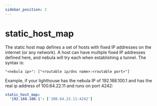 ```yaml
---
sidebar_position: 2
---
```


# static_host_map

The static host map defines a set of hosts with fixed IP addresses on the internet (or any network). A host can have
multiple fixed IP addresses defined here, and nebula will try each when establishing a tunnel. The syntax is:

`"<nebula ip>": ["<routable ip/dns name>:<routable port>"]`

Example, if your lighthouse has the nebula IP of 192.168.100.1 and has the real ip address of 100.64.22.11 and runs on
port 4242:

```yml
static_host_map:
  '192.168.100.1': ['100.64.22.11:4242']
```
